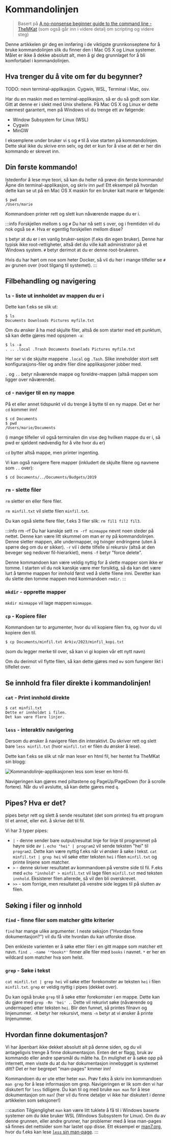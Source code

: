 # Kommandolinjen

> Basert på [A no-nonsense beginner guide to the command line - TheMKat](https://themkat.net/2021/10/02/no_nonsense_command_line.html) (som også går inn i videre detalj om scripting og videre steg)


Denne artikkelen gir deg en innføring i de viktigste grunnkonseptene for å bruke kommandolinjen slik du finner den i Mac OS X og Linux systemer. Målet er ikke å dekke absolutt alt, men å gi deg grunnlaget for å bli komfortabel i kommandolinjen.


## Hva trenger du å vite om før du begynner?
TODO: nevn terminal-applikasjon. Cygwin, WSL, Terminal i Mac, osv.

Har du en maskin med en terminal-applikasjon, så er du så godt som klar. Gitt at denne er i slekt med Unix shellene. På Mac OS X og Linux er dette nærmest garantert, men på Windows vil du trenge ett av følgende:
- Window Subsystem for Linux (WSL)
- Cygwin
- MinGW


I eksemplene under bruker vi `$` og `#` til å vise starten på kommandolinjen. Dette skal ikke du skrive enn selv, og det er kun for å vise at det er her din kommando er skrevet inn.


## Din første kommando!
Istedenfor å lese mye teori, så kan du heller nå prøve din første kommando! Åpne din terminal-applikasjon, og skriv inn `pwd`! Ett eksempel på hvordan dette kan se ut på en Mac OS X maskin for en bruker kalt marie er følgende:

```
$ pwd
/Users/marie
```

Kommandoen printer rett og slett kun nåværende mappe du er i.


:::info Forskjellen mellom `$` og `#`
Du har nå sett `$` over, og i fremtiden vil du nok også se `#`. Hva er egentlig forskjellen mellom disse?


`$` betyr at du er i en vanlig bruker-sesjon (f.eks din egen bruker). Denne har typisk ikke root-rettigheter, altså det du ville kalt administrator på et Windows system. `#` betyr derimot at du er denne root-brukeren. 


Hvis du har hørt om noe som heter Docker, så vil du her i mange tilfeller se `#` av grunen over (root tilgang til systemet).
:::


## Filbehandling og navigering

### `ls` - liste ut innholdet av mappen du er i
Dette kan f.eks se slik ut:
```
$ ls
Documents Downloads Pictures myfile.txt
```

Om du ønsker å ha med skjulte filer, altså de som starter med ett punktum, så kan dette gjøres med opsjonen `-a`:
```
$ ls -a
. .. .local .Trash Documents Downlads Pictures myfile.txt
```

Her ser vi de skjulte mappene `.local` og `.Tash`. Slike inneholder stort sett konfigurasjons-filer og andre filer dine applikasjoner jobber med.

`.` og `..` betyr nåværende mappe og foreldre-mappen (altså mappen som ligger over nåværende).


### `cd` - naviger til en ny mappe
På et eller annet tidspunkt vil du trenge å bytte til en ny mappe. Det er her `cd` kommer inn!

```
$ cd Documents
$ pwd
/Users/marie/Documents
```
(i mange tilfeller vil også terminalen din vise deg hvilken mappe du er i, så pwd er sjeldent nødvendig for å vite hvor du er)


`cd` bytter altså mappe, men printer ingenting.


Vi kan også navigere flere mapper (inkludert de skjulte filene og navnene som `..` over):

```
$ cd Documents/../Documents/Budgets/2019
```


### `rm` - slette filer
`rm` sletter en eller flere filer. 


`rm minfil.txt` vil slette filen `minfil.txt`.


Du kan også slette flere filer, f.eks 3 filer slik: `rm fil1 fil2 fil3`. 


:::info rm -rf
Du har kanskje sett `rm -rf minmappe` nevnt noen steder på nettet. Denne kan være litt skummel om man er ny på kommandolinjen. Denne sletter mappen, alle undermapper, og tvinger endringene (uten å spørre deg om du er sikker). `-r` vil i dette tilfelle si rekursiv (altså at den beveger seg nedover fil-hierarkiet), mens `-f` betyr "force delete".


Denne kommandoen kan være veldig nyttig for å slette mapper som ikke er tomme. I starten vil du nok kanskje være mer forsiktig, så da kan det være lurt å tømme mappen for innhold først ved å slette filene inni. Deretter kan du slette den tomme mappen med kommandoen `rmdir`.
:::



### `mkdir` - opprette mapper
`mkdir minmappe` vil lage mappen `minmappe`.

### `cp` - Kopiere filer
Kommandoen tar to argumenter, hvor du vil kopiere filen fra, og hvor du vil kopiere den til.

```
$ cp Documents/minfil.txt Arkiv/2023/minfil_kopi.txt
```
(som du legger merke til over, så kan vi gi kopien vår ett nytt navn)


Om du derimot vil flytte filen, så kan dette gjøres med `mv` som fungerer likt i tilfellet over.


## Se innhold fra filer direkte i kommandolinjen!

### `cat` - Print innhold direkte
```
$ cat minfil.txt
Dette er innholdet i filen.
Det kan være flere linjer.
```

### `less` - interaktiv navigering
Dersom du ønsker å navigere filen din interaktivt. Du skriver rett og slett bare `less minfil.txt` (hvor `minfil.txt` er filen du ønsker å lese).


Dette kan f.eks se slik ut når man leser en html fil, her hentet fra TheMKat sin blogg:

<img src={lessimg} alt="Kommandolinje-applikasjonen less som leser en html-fil." />


Navigeringen kan gjøres med piltastene og PageUp/PageDown (for å scrolle fortere). Når du vil avslutte, så kan dette gjøres med `q`.

## Pipes? Hva er det?
pipes betyr rett og slett å sende resultatet (det som printes) fra ett program til et annet, eller evt. å skrive det til fil.


Vi har 3 typer pipes:
- `|` - denne sender bare output/resultat linje for linje til programmet på høyre side av `|`. `echo "hei" | program2` vil sende teksten "hei" til `program2`. Dette kan være nyttig f.eks når vi ønsker å søke i tekst. `cat minfil.txt | grep hei` vil søke etter teksten `hei` i filen `minfil.txt` og printe linjene som matcher.
- `>` - denne skriver resultatet av kommandoen på venstre side til fil. F.eks med `echo "innhold" > minfil.txt` vil lage filen `minfil.txt` med teksten `innhold`. Eksisterer filen allerede, så vil den bli overskrevet.
- `>>` - som forrige, men resultatet på venstre side legges til på slutten av filen.


## Søking i filer og innhold

### `find` - finne filer som matcher gitte kriterier
`find` har mange ulike argumenter. I neste seksjon ("Hvordan finne dokumentasjon?") vil du få vite hvordan du kan utforske disse.


Den enkleste varienten er å søke etter filer i en gitt mappe som matcher ett navn. `find . -name '*books*'` finner alle filer med `books` i navnet. `*` er her en wildcard som matcher hva som helst.


### `grep` - Søke i tekst
`cat minfil.txt | grep hei` vil søke etter forekomster av teksten `hei` i filen `minfil.txt`. `grep` er veldig nyttig i pipes (dekket over).


Du kan også bruke `grep` til å søke etter forekomster i en mappe. Dette kan du gjøre med `grep -Rn 'hei' .`. Dette vil rekurivt søke (nåværende og undermaper) etter teksten `hei`. Blir den funnet, så printes filnavn og linjenummer. `-R` betyr her rekursivt, mens `-n` betyr at vi ønsker å printe linjenummer.


## Hvordan finne dokumentasjon?
Vi har åpenbart ikke dekket absolutt alt på denne siden, og du vil antageligvis trenge å finne dokumentasjon. Enten det er flagg, bruk av kommando eller andre spørsmål du måtte ha. En mulighet er å søke opp på internett, men visste du at du har dokumentasjon innebygget is systemet ditt? Det er her begrepet "man-pages" kmmer inn!


Kommandoen du er ute etter heter `man`. Prøv f.eks å skriv inn kommandoen `man grep` for å lese informasjon om grep. Navigeringen er lik som den vi har diskutert for `less` tidligere. Du kan til og med bruke `man man` for å lese dokumentasjon om `man`! (her vil du finne detaljer vi ikke har diskutert i denne artikkelen som seksjoner!)


:::caution Tilgjenglighet
`man` kan være litt tuklete å få til i Windows baserte systemer om du ikke bruker WSL (Windows Subsystem for Linux). Om du av denne grunnen, eller andre grunner, har problemer med å lese man-pages så finnes det nettsider som har lastet opp disse. Ett eksempel er [man7.org](https://man7.org/linux/man-pages/dir_all_alphabetic.html), hvor du f.eks kan lese [`less` sin man-page](https://man7.org/linux/man-pages/man1/less.1.html).
::: 
